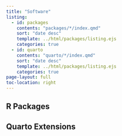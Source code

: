```yaml
---
title: "Software"
listing:
  - id: packages
    contents: "packages/*/index.qmd"
    sort: "date desc"
    template: ../html/packages/listing.ejs
    categories: true
  - id: quarto
    contents: "quarto/*/index.qmd"
    sort: "date desc"
    template: ../html/packages/listing.ejs
    categories: true
page-layout: full
toc-location: right
---
```


## R Packages

::: {#packages}
:::

## Quarto Extensions

::: {#quarto}
:::
